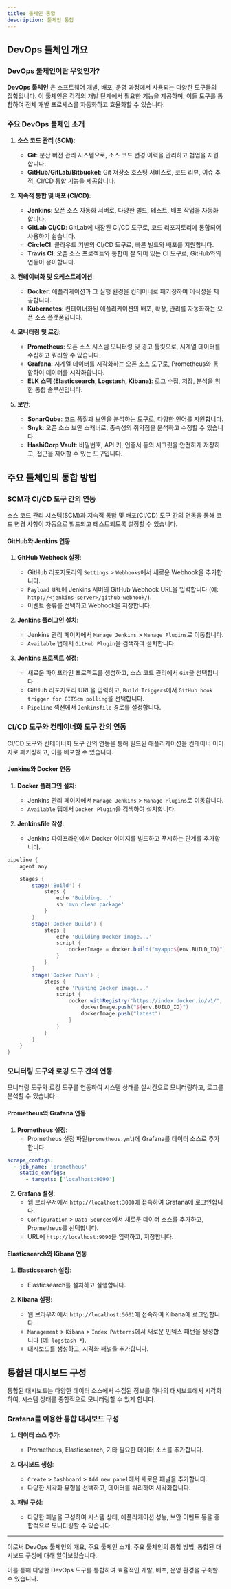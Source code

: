 ```yaml
---
title: 툴체인 통합
description: 툴체인 통합
---
```

## DevOps 툴체인 개요

### DevOps 툴체인이란 무엇인가?

**DevOps 툴체인** 은 소프트웨어 개발, 배포, 운영 과정에서 사용되는 다양한 도구들의 집합입니다. 이 툴체인은 각각의 개발 단계에서 필요한 기능을 제공하며, 이들 도구를 통합하여 전체 개발 프로세스를 자동화하고 효율화할 수 있습니다.

### 주요 DevOps 툴체인 소개

1. **소스 코드 관리 (SCM)**:
   - **Git**: 분산 버전 관리 시스템으로, 소스 코드 변경 이력을 관리하고 협업을 지원합니다.
   - **GitHub/GitLab/Bitbucket**: Git 저장소 호스팅 서비스로, 코드 리뷰, 이슈 추적, CI/CD 통합 기능을 제공합니다.

2. **지속적 통합 및 배포 (CI/CD)**:
   - **Jenkins**: 오픈 소스 자동화 서버로, 다양한 빌드, 테스트, 배포 작업을 자동화합니다.
   - **GitLab CI/CD**: GitLab에 내장된 CI/CD 도구로, 코드 리포지토리에 통합되어 사용하기 쉽습니다.
   - **CircleCI**: 클라우드 기반의 CI/CD 도구로, 빠른 빌드와 배포를 지원합니다.
   - **Travis CI**: 오픈 소스 프로젝트와 통합이 잘 되어 있는 CI 도구로, GitHub와의 연동이 용이합니다.

3. **컨테이너화 및 오케스트레이션**:
   - **Docker**: 애플리케이션과 그 실행 환경을 컨테이너로 패키징하여 이식성을 제공합니다.
   - **Kubernetes**: 컨테이너화된 애플리케이션의 배포, 확장, 관리를 자동화하는 오픈 소스 플랫폼입니다.

4. **모니터링 및 로깅**:
   - **Prometheus**: 오픈 소스 시스템 모니터링 및 경고 툴킷으로, 시계열 데이터를 수집하고 쿼리할 수 있습니다.
   - **Grafana**: 시계열 데이터를 시각화하는 오픈 소스 도구로, Prometheus와 통합하여 데이터를 시각화합니다.
   - **ELK 스택 (Elasticsearch, Logstash, Kibana)**: 로그 수집, 저장, 분석을 위한 통합 솔루션입니다.

5. **보안**:
   - **SonarQube**: 코드 품질과 보안을 분석하는 도구로, 다양한 언어를 지원합니다.
   - **Snyk**: 오픈 소스 보안 스캐너로, 종속성의 취약점을 분석하고 수정할 수 있습니다.
   - **HashiCorp Vault**: 비밀번호, API 키, 인증서 등의 시크릿을 안전하게 저장하고, 접근을 제어할 수 있는 도구입니다.

## 주요 툴체인의 통합 방법

### SCM과 CI/CD 도구 간의 연동

소스 코드 관리 시스템(SCM)과 지속적 통합 및 배포(CI/CD) 도구 간의 연동을 통해 코드 변경 사항이 자동으로 빌드되고 테스트되도록 설정할 수 있습니다.

#### GitHub와 Jenkins 연동

1. **GitHub Webhook 설정**:
   - GitHub 리포지토리의 `Settings` > `Webhooks`에서 새로운 Webhook을 추가합니다.
   - `Payload URL`에 Jenkins 서버의 GitHub Webhook URL을 입력합니다 (예: `http://<jenkins-server>/github-webhook/`).
   - 이벤트 종류를 선택하고 Webhook을 저장합니다.

2. **Jenkins 플러그인 설치**:
   - Jenkins 관리 페이지에서 `Manage Jenkins` > `Manage Plugins`로 이동합니다.
   - `Available` 탭에서 `GitHub Plugin`을 검색하여 설치합니다.

3. **Jenkins 프로젝트 설정**:
   - 새로운 파이프라인 프로젝트를 생성하고, 소스 코드 관리에서 `Git`을 선택합니다.
   - GitHub 리포지토리 URL을 입력하고, `Build Triggers`에서 `GitHub hook trigger for GITScm polling`을 선택합니다.
   - `Pipeline` 섹션에서 `Jenkinsfile` 경로를 설정합니다.

### CI/CD 도구와 컨테이너화 도구 간의 연동

CI/CD 도구와 컨테이너화 도구 간의 연동을 통해 빌드된 애플리케이션을 컨테이너 이미지로 패키징하고, 이를 배포할 수 있습니다.

#### Jenkins와 Docker 연동

1. **Docker 플러그인 설치**:
   - Jenkins 관리 페이지에서 `Manage Jenkins` > `Manage Plugins`로 이동합니다.
   - `Available` 탭에서 `Docker Plugin`을 검색하여 설치합니다.

2. **Jenkinsfile 작성**:
   - Jenkins 파이프라인에서 Docker 이미지를 빌드하고 푸시하는 단계를 추가합니다.

```groovy
pipeline {
    agent any

    stages {
        stage('Build') {
            steps {
                echo 'Building...'
                sh 'mvn clean package'
            }
        }
        stage('Docker Build') {
            steps {
                echo 'Building Docker image...'
                script {
                    dockerImage = docker.build("myapp:${env.BUILD_ID}")
                }
            }
        }
        stage('Docker Push') {
            steps {
                echo 'Pushing Docker image...'
                script {
                    docker.withRegistry('https://index.docker.io/v1/', 'docker-credentials') {
                        dockerImage.push("${env.BUILD_ID}")
                        dockerImage.push("latest")
                    }
                }
            }
        }
    }
}
```

### 모니터링 도구와 로깅 도구 간의 연동

모니터링 도구와 로깅 도구를 연동하여 시스템 상태를 실시간으로 모니터링하고, 로그를 분석할 수 있습니다.

#### Prometheus와 Grafana 연동

1. **Prometheus 설정**:
   - Prometheus 설정 파일(`prometheus.yml`)에 Grafana를 데이터 소스로 추가합니다.

```yaml
scrape_configs:
  - job_name: 'prometheus'
    static_configs:
      - targets: ['localhost:9090']
```

2. **Grafana 설정**:
   - 웹 브라우저에서 `http://localhost:3000`에 접속하여 Grafana에 로그인합니다.
   - `Configuration` > `Data Sources`에서 새로운 데이터 소스를 추가하고, Prometheus를 선택합니다.
   - URL에 `http://localhost:9090`을 입력하고, 저장합니다.

#### Elasticsearch와 Kibana 연동

1. **Elasticsearch 설정**:
   - Elasticsearch를 설치하고 실행합니다.

2. **Kibana 설정**:
   - 웹 브라우저에서 `http://localhost:5601`에 접속하여 Kibana에 로그인합니다.
   - `Management` > `Kibana` > `Index Patterns`에서 새로운 인덱스 패턴을 생성합니다 (예: `logstash-*`).
   - 대시보드를 생성하고, 시각화 패널을 추가합니다.

## 통합된 대시보드 구성

통합된 대시보드는 다양한 데이터 소스에서 수집된 정보를 하나의 대시보드에서 시각화하여, 시스템 상태를 종합적으로 모니터링할 수 있게 합니다.

### Grafana를 이용한 통합 대시보드 구성

1. **데이터 소스 추가**:
   - Prometheus, Elasticsearch, 기타 필요한 데이터 소스를 추가합니다.

2. **대시보드 생성**:
   - `Create` > `Dashboard` > `Add new panel`에서 새로운 패널을 추가합니다.
   - 다양한 시각화 유형을 선택하고, 데이터를 쿼리하여 시각화합니다.

3. **패널 구성**:
   - 다양한 패널을 구성하여 시스템 상태, 애플리케이션 성능, 보안 이벤트 등을 종합적으로 모니터링할 수 있습니다.

---

이로써 DevOps 툴체인의 개요, 주요 툴체인 소개, 주요 툴체인의 통합 방법, 통합된 대시보드 구성에 대해 알아보았습니다. 

이를 통해 다양한 DevOps 도구를 통합하여 효율적인 개발, 배포, 운영 환경을 구축할 수 있습니다.